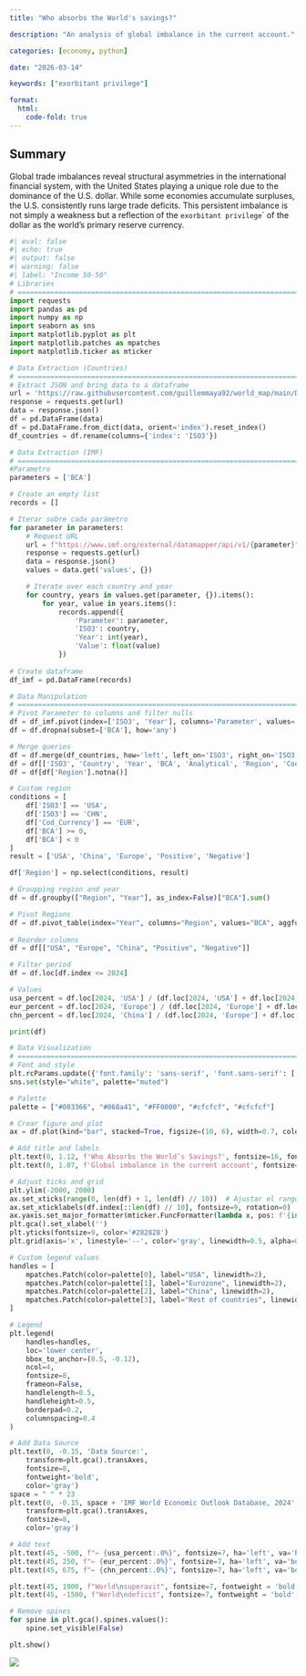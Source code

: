 ```yaml
---
title: "Who absorbs the World's savings?"

description: "An analysis of global imbalance in the current account."

categories: [economy, python]

date: "2026-03-14"

keywords: ["exorbitant privilege"]

format:
  html:
    code-fold: true
---
```


## Summary

Global trade imbalances reveal structural asymmetries in the international financial system, with the United States playing a unique role due to the dominance of the U.S. dollar. While some economies accumulate surpluses, the U.S. consistently runs large trade deficits. This persistent imbalance is not simply a weakness but a reflection of the `exorbitant privilege`\` of the dollar as the world’s primary reserve currency.

```python
#| eval: false
#| echo: true
#| output: false
#| warning: false
#| label: "Income 50-50"
# Libraries
# =====================================================================
import requests
import pandas as pd
import numpy as np
import seaborn as sns
import matplotlib.pyplot as plt
import matplotlib.patches as mpatches
import matplotlib.ticker as mticker

# Data Extraction (Countries)
# =====================================================================
# Extract JSON and bring data to a dataframe
url = 'https://raw.githubusercontent.com/guillemmaya92/world_map/main/Dim_Country.json'
response = requests.get(url)
data = response.json()
df = pd.DataFrame(data)
df = pd.DataFrame.from_dict(data, orient='index').reset_index()
df_countries = df.rename(columns={'index': 'ISO3'})

# Data Extraction (IMF)
# =====================================================================
#Parametro
parameters = ['BCA']

# Create an empty list
records = []

# Iterar sobre cada parámetro
for parameter in parameters:
    # Request URL
    url = f"https://www.imf.org/external/datamapper/api/v1/{parameter}"
    response = requests.get(url)
    data = response.json()
    values = data.get('values', {})

    # Iterate over each country and year
    for country, years in values.get(parameter, {}).items():
        for year, value in years.items():
            records.append({
                'Parameter': parameter,
                'ISO3': country,
                'Year': int(year),
                'Value': float(value)
            })
    
# Create dataframe
df_imf = pd.DataFrame(records)

# Data Manipulation
# =====================================================================
# Pivot Parameter to columns and filter nulls
df = df_imf.pivot(index=['ISO3', 'Year'], columns='Parameter', values='Value').reset_index()
df = df.dropna(subset=['BCA'], how='any')

# Merge queries
df = df.merge(df_countries, how='left', left_on='ISO3', right_on='ISO3')
df = df[['ISO3', 'Country', 'Year', 'BCA', 'Analytical', 'Region', 'Cod_Currency']]
df = df[df['Region'].notna()]

# Custom region
conditions = [
    df['ISO3'] == 'USA',
    df['ISO3'] == 'CHN',
    df['Cod_Currency'] == 'EUR',
    df['BCA'] >= 0,
    df['BCA'] < 0
]
result = ['USA', 'China', 'Europe', 'Positive', 'Negative']

df['Region'] = np.select(conditions, result)

# Groupping region and year
df = df.groupby(["Region", "Year"], as_index=False)["BCA"].sum()

# Pivot Regions
df = df.pivot_table(index="Year", columns="Region", values="BCA", aggfunc="sum")
    
# Reorder columns
df = df[["USA", "Europe", "China", "Positive", "Negative"]]

# Filter period
df = df.loc[df.index <= 2024]

# Values
usa_percent = df.loc[2024, 'USA'] / (df.loc[2024, 'USA'] + df.loc[2024, 'Negative'])
eur_percent = df.loc[2024, 'Europe'] / (df.loc[2024, 'Europe'] + df.loc[2024, 'China'] + df.loc[2024, 'Positive'])
chn_percent = df.loc[2024, 'China'] / (df.loc[2024, 'Europe'] + df.loc[2024, 'China'] + df.loc[2024, 'Positive'])

print(df)

# Data Visualization
# =====================================================================
# Font and style
plt.rcParams.update({'font.family': 'sans-serif', 'font.sans-serif': ['Franklin Gothic'], 'font.size': 9})
sns.set(style="white", palette="muted")

# Palette
palette = ["#003366", "#068a41", "#FF0000", "#cfcfcf", "#cfcfcf"]

# Crear figure and plot
ax = df.plot(kind="bar", stacked=True, figsize=(10, 6), width=0.7, color=palette, legend=False)

# Add title and labels
plt.text(0, 1.12, f'Who Absorbs the World’s Savings?', fontsize=16, fontweight='bold', ha='left', transform=plt.gca().transAxes)
plt.text(0, 1.07, f'Global imbalance in the current account', fontsize=11, color='#262626', ha='left', transform=plt.gca().transAxes)

# Adjust ticks and grid
plt.ylim(-2000, 2000)
ax.set_xticks(range(0, len(df) + 1, len(df) // 10))  # Ajustar el rango con len(df)+1
ax.set_xticklabels(df.index[::len(df) // 10], fontsize=9, rotation=0)
ax.yaxis.set_major_formatter(mticker.FuncFormatter(lambda x, pos: f'{int(x):,}'.replace(",", ".")))
plt.gca().set_xlabel('')
plt.yticks(fontsize=9, color='#282828')
plt.grid(axis='x', linestyle='--', color='gray', linewidth=0.5, alpha=0.3)

# Custom legend values
handles = [
    mpatches.Patch(color=palette[0], label="USA", linewidth=2),
    mpatches.Patch(color=palette[1], label="Eurozone", linewidth=2),
    mpatches.Patch(color=palette[2], label="China", linewidth=2),
    mpatches.Patch(color=palette[3], label="Rest of countries", linewidth=2)
]

# Legend
plt.legend(
    handles=handles,
    loc='lower center', 
    bbox_to_anchor=(0.5, -0.12),
    ncol=4,
    fontsize=8,
    frameon=False,
    handlelength=0.5,
    handleheight=0.5,
    borderpad=0.2,
    columnspacing=0.4
)

# Add Data Source
plt.text(0, -0.15, 'Data Source:', 
    transform=plt.gca().transAxes, 
    fontsize=8,
    fontweight='bold',
    color='gray')
space = " " * 23
plt.text(0, -0.15, space + 'IMF World Economic Outlook Database, 2024', 
    transform=plt.gca().transAxes, 
    fontsize=8,
    color='gray')

# Add text
plt.text(45, -500, f"← {usa_percent:.0%}", fontsize=7, ha='left', va='bottom')
plt.text(45, 250, f"← {eur_percent:.0%}", fontsize=7, ha='left', va='bottom')
plt.text(45, 675, f"← {chn_percent:.0%}", fontsize=7, ha='left', va='bottom')

plt.text(45, 1900, f"World\nsuperavit", fontsize=7, fontweight = 'bold', ha='left', va='top')
plt.text(45, -1500, f"World\ndeficit", fontsize=7, fontweight = 'bold', ha='left', va='bottom')

# Remove spines
for spine in plt.gca().spines.values():
    spine.set_visible(False)

plt.show()
```

::: {layout-ncol="1"}
![](FIG_IMF_Current_Account.png){.lightbox}
:::
